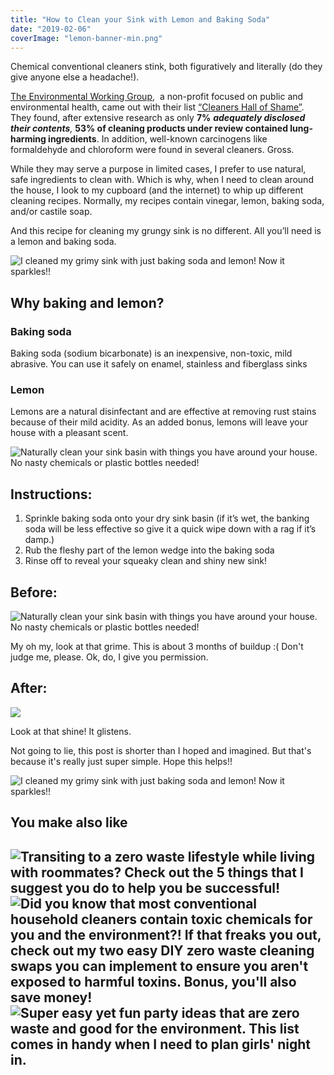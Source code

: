 ```yaml
---
title: "How to Clean your Sink with Lemon and Baking Soda"
date: "2019-02-06"
coverImage: "lemon-banner-min.png"
---
```


Chemical conventional cleaners stink, both figuratively and literally (do they give anyone else a headache!).  

[The Environmental Working Group](https://www.ewg.org/about-us),  a non-profit focused on public and environmental health, came out with their list [“Cleaners Hall of Shame”](http://static.ewg.org/reports/2012/cleaners_hallofshame/cleaners_hallofshame.pdf). They found, after extensive research as only **7%** **_adequately disclosed their contents_**_,_ **53% of cleaning products under review contained lung-harming ingredients**. In addition, well-known carcinogens like formaldehyde and chloroform were found in several cleaners. Gross.  

While they may serve a purpose in limited cases, I prefer to use natural, safe ingredients to clean with. Which is why, when I need to clean around the house, I look to my cupboard (and the internet) to whip up different cleaning recipes. Normally, my recipes contain vinegar, lemon, baking soda, and/or castile soap.  

And this recipe for cleaning my grungy sink is no different. All you’ll need is a lemon and baking soda.  

![I cleaned my grimy sink with just baking soda and lemon! Now it sparkles!!](https://i0.wp.com/pforwords.com/wp-content/uploads/2019/02/lemon-banner-min.png?fit=1024%2C690)

## Why baking and lemon?  

### Baking soda

Baking soda (sodium bicarbonate) is an inexpensive, non-toxic, mild abrasive. You can use it safely on enamel, stainless and fiberglass sinks

### Lemon

Lemons are a natural disinfectant and are effective at removing rust stains because of their mild acidity. As an added bonus, lemons will leave your house with a pleasant scent.

![Naturally clean your sink basin with things you have around your house. No nasty chemicals or plastic bottles needed!](https://i0.wp.com/pforwords.com/wp-content/uploads/2019/02/A62DCF5B-CC2D-414B-B917-30EB3006A35A-min.jpg?fit=768%2C1024)

## Instructions:

1. Sprinkle baking soda onto your dry sink basin (if it’s wet, the banking soda will be less effective so give it a quick wipe down with a rag if it’s damp.)
2. Rub the fleshy part of the lemon wedge into the baking soda
3. Rinse off to reveal your squeaky clean and shiny new sink!

## Before:

![Naturally clean your sink basin with things you have around your house. No nasty chemicals or plastic bottles needed!](https://i0.wp.com/pforwords.com/wp-content/uploads/2019/02/CD2B0E02-8A31-4727-ACE4-2F02586C46C9-min.jpg?fit=768%2C1024)

My oh my, look at that grime. This is about 3 months of buildup :( Don't judge me, please. Ok, do, I give you permission.

## After:

![](https://i0.wp.com/pforwords.com/wp-content/uploads/2019/02/84F2DEC1-4AE0-40F6-AB48-46B35F27CB04-min.jpg?fit=768%2C1024)

Look at that shine! It glistens.

Not going to lie, this post is shorter than I hoped and imagined. But that's because it's really just super simple. Hope this helps!!

![I cleaned my grimy sink with just baking soda and lemon! Now it sparkles!!](https://i0.wp.com/pforwords.com/wp-content/uploads/2019/02/lemon-pin.jpg-copy-min.png?fit=684%2C1024)

## You make also like

## ![Transiting to a zero waste lifestyle while living with roommates? Check out the 5 things that I suggest you do to help you be successful!](images/Roommates-pin-min-683x1024.jpg) ![Did you know that most conventional household cleaners contain toxic chemicals for you and the environment?! If that freaks you out, check out my two easy DIY zero waste cleaning swaps you can implement to ensure you aren't exposed to harmful toxins. Bonus, you'll also save money!](images/Cleaning-pin-min-683x1024.jpg) ![Super easy yet fun party ideas that are zero waste and good for the environment. This list comes in handy when I need to plan girls' night in.](images/zero-waste-party-ideas-pin-min-1-683x1024.jpg)
